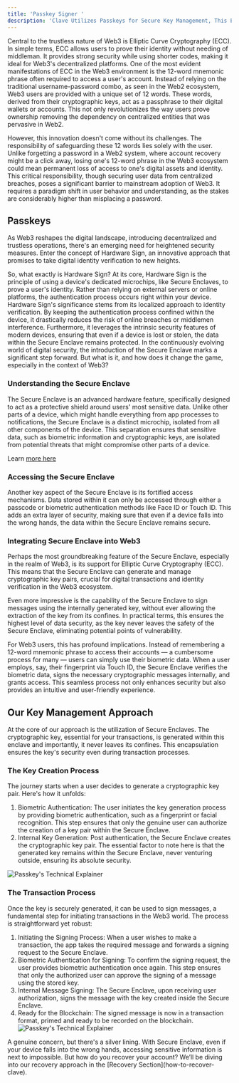 ```yaml
---
title: 'Passkey Signer '
description: 'Clave Utilizes Passkeys for Secure Key Management, This Explainer Will Explain How Does It Work:'
---
```


Central to the trustless nature of Web3 is Elliptic Curve Cryptography (ECC). In simple terms, ECC allows users to prove their identity without needing of middleman. It provides strong security while using shorter codes, making it ideal for Web3's decentralized platforms. One of the most evident manifestations of ECC in the Web3 environment is the 12-word mnemonic phrase often required to access a user's account. Instead of relying on the traditional username-password combo, as seen in the Web2 ecosystem, Web3 users are provided with a unique set of 12 words. These words, derived from their cryptographic keys, act as a passphrase to their digital wallets or accounts. This not only revolutionizes the way users prove ownership removing the dependency on centralized entities that was pervasive in Web2.

However, this innovation doesn't come without its challenges. The responsibility of safeguarding these 12 words lies solely with the user. Unlike forgetting a password in a Web2 system, where account recovery might be a click away, losing one's 12-word phrase in the Web3 ecosystem could mean permanent loss of access to one's digital assets and identity. This critical responsibility, though securing user data from centralized breaches, poses a significant barrier to mainstream adoption of Web3. It requires a paradigm shift in user behavior and understanding, as the stakes are considerably higher than misplacing a password.

## Passkeys
As Web3 reshapes the digital landscape, introducing decentralized and trustless operations, there's an emerging need for heightened security measures. Enter the concept of Hardware Sign, an innovative approach that promises to take digital identity verification to new heights.

So, what exactly is Hardware Sign? At its core, Hardware Sign is the principle of using a device's dedicated microchips, like Secure Enclaves, to prove a user's identity. Rather than relying on external servers or online platforms, the authentication process occurs right within your device. Hardware Sign's significance stems from its localized approach to identity verification. By keeping the authentication process confined within the device, it drastically reduces the risk of online breaches or middlemen interference. Furthermore, it leverages the intrinsic security features of modern devices, ensuring that even if a device is lost or stolen, the data within the Secure Enclave remains protected. In the continuously evolving world of digital security, the introduction of the Secure Enclave marks a significant step forward. But what is it, and how does it change the game, especially in the context of Web3?

### Understanding the Secure Enclave

The Secure Enclave is an advanced hardware feature, specifically designed to act as a protective shield around users' most sensitive data. Unlike other parts of a device, which might handle everything from app processes to notifications, the Secure Enclave is a distinct microchip, isolated from all other components of the device. This separation ensures that sensitive data, such as biometric information and cryptographic keys, are isolated from potential threats that might compromise other parts of a device.

Learn [more here](secure-enclave-technical)

### Accessing the Secure Enclave

Another key aspect of the Secure Enclave is its fortified access mechanisms. Data stored within it can only be accessed through either a passcode or biometric authentication methods like Face ID or Touch ID. This adds an extra layer of security, making sure that even if a device falls into the wrong hands, the data within the Secure Enclave remains secure.

### Integrating Secure Enclave into Web3

Perhaps the most groundbreaking feature of the Secure Enclave, especially in the realm of Web3, is its support for Elliptic Curve Cryptography (ECC). This means that the Secure Enclave can generate and manage cryptographic key pairs, crucial for digital transactions and identity verification in the Web3 ecosystem.

Even more impressive is the capability of the Secure Enclave to sign messages using the internally generated key, without ever allowing the extraction of the key from its confines. In practical terms, this ensures the highest level of data security, as the key never leaves the safety of the Secure Enclave, eliminating potential points of vulnerability.

For Web3 users, this has profound implications. Instead of remembering a 12-word mnemonic phrase to access their accounts — a cumbersome process for many — users can simply use their biometric data. When a user employs, say, their fingerprint via Touch ID, the Secure Enclave verifies the biometric data, signs the necessary cryptographic messages internally, and grants access. This seamless process not only enhances security but also provides an intuitive and user-friendly experience.

## Our Key Management Approach

At the core of our approach is the utilization of Secure Enclaves. The cryptographic key, essential for your transactions, is generated within this enclave and importantly, it never leaves its confines. This encapsulation ensures the key's security even during transaction processes.

### The Key Creation Process

The journey starts when a user decides to generate a cryptographic key pair. Here's how it unfolds:

1. Biometric Authentication: The user initiates the key generation process by providing biometric authentication, such as a fingerprint or facial recognition. This step ensures that only the genuine user can authorize the creation of a key pair within the Secure Enclave.
2. Internal Key Generation: Post authentication, the Secure Enclave creates the cryptographic key pair. The essential factor to note here is that the generated key remains within the Secure Enclave, never venturing outside, ensuring its absolute security.

![Passkey's Technical Explainer](./images/passkeytechnical1.png)
### The Transaction Process

Once the key is securely generated, it can be used to sign messages, a fundamental step for initiating transactions in the Web3 world. The process is straightforward yet robust:

1. Initiating the Signing Process: When a user wishes to make a transaction, the app takes the required message and forwards a signing request to the Secure Enclave.
2. Biometric Authentication for Signing: To confirm the signing request, the user provides biometric authentication once again. This step ensures that only the authorized user can approve the signing of a message using the stored key.
3. Internal Message Signing: The Secure Enclave, upon receiving user authorization, signs the message with the key created inside the Secure Enclave.
4. Ready for the Blockchain: The signed message is now in a transaction format, primed and ready to be recorded on the blockchain.
![Passkey's Technical Explainer](./images/passkeytechnical2.png)

<Accordion title="What If The User Loses The Device?">
  A genuine concern, but there's a silver lining. With Secure Enclave, even if your device falls into the wrong hands, accessing sensitive information is next to impossible. But how do you recover your account? We’ll be diving into our recovery approach in the [Recovery Section](how-to-recover-clave).
</Accordion>




